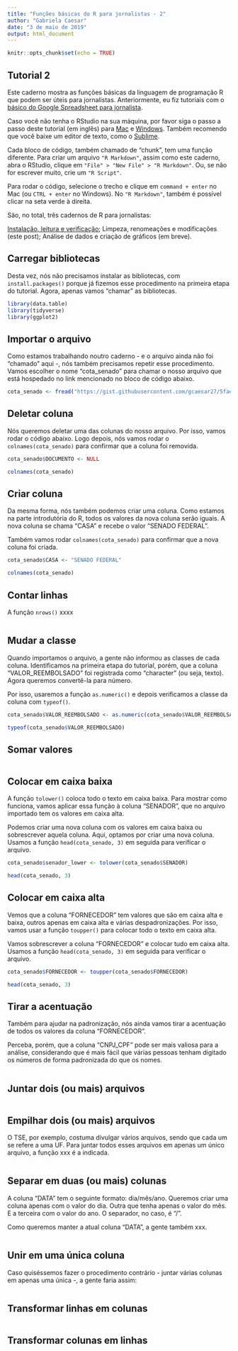 ---
title: "Funções básicas do R para jornalistas - 2"
author: "Gabriela Caesar"
date: "3 de maio de 2019"
output: html_document
---

```{r setup, include=FALSE}
knitr::opts_chunk$set(echo = TRUE)
```

## Tutorial 2

Este caderno mostra as funções básicas da linguagem de programação R que podem ser úteis para jornalistas. Anteriormente, eu fiz tutoriais com o [básico do Google Spreadsheet para jornalista](https://medium.com/@gabrielacaesar/o-b%C3%A1sico-de-google-spreadsheet-para-jornalistas-fun%C3%A7%C3%B5es-matem%C3%A1ticas-e3b87e5371d6).

Caso você não tenha o RStudio na sua máquina, por favor siga o passo a passo deste tutorial (em inglês) para [Mac](https://medium.com/@GalarnykMichael/install-r-and-rstudio-on-mac-e911606ce4f4) e [Windows](https://medium.com/@GalarnykMichael/install-r-and-rstudio-on-windows-5f503f708027). Também recomendo que você baixe um editor de texto, como o [Sublime](https://www.sublimetext.com/3).

Cada bloco de código, também chamado de “chunk”, tem uma função diferente. Para criar um arquivo `"R Markdown"`, assim como este caderno, abra o RStudio, clique em `"File" > "New File" > "R Markdown"`. Ou, se não for escrever muito, crie um `"R Script"`.

Para rodar o código, selecione o trecho e clique em `command + enter` no Mac (ou `CTRL + enter` no Windows). No `"R Markdown"`, também é possível clicar na seta verde à direita.

São, no total, três cadernos de R para jornalistas:

[Instalação, leitura e verificação](https://rpubs.com/gcaesar/492111);
Limpeza, renomeações e modificações (este post);
Análise de dados e criação de gráficos (em breve).

## Carregar bibliotecas
Desta vez, nós não precisamos instalar as bibliotecas, com `install.packages()` porque já fizemos esse procedimento na primeira etapa do tutorial. Agora, apenas vamos "chamar" as bibliotecas.

```{r message=FALSE}
library(data.table)
library(tidyverse)
library(ggplot2)
```

## Importar o arquivo
Como estamos trabalhando noutro caderno - e o arquivo ainda não foi "chamado" aqui -, nós também precisamos repetir esse procedimento. Vamos escolher o nome "cota_senado" para chamar o nosso arquivo que está hospedado no link mencionado no bloco de código abaixo.

```{r}
cota_senado <- fread("https://gist.githubusercontent.com/gcaesar27/5faede8c1c6ffc82c7145dc3ececcbfe/raw/f3192ff17214c3c5d8eca4ebad42ba6f70d409aa/cota-senado-30-abril-2019", encoding = "UTF-8")
```

## Deletar coluna
Nós queremos deletar uma das colunas do nosso arquivo. Por isso, vamos rodar o código abaixo. Logo depois, nós vamos rodar o `colnames(cota_senado)` para confirmar que a coluna foi removida.

```{r}
cota_senado$DOCUMENTO <- NULL

colnames(cota_senado)
```

## Criar coluna
Da mesma forma, nós também podemos criar uma coluna. Como estamos na parte introdutória do R, todos os valores da nova coluna serão iguais. A nova coluna se chama "CASA" e recebe o valor "SENADO FEDERAL".

Também vamos rodar `colnames(cota_senado)` para confirmar que a nova coluna foi criada.
```{r}
cota_senado$CASA <- "SENADO FEDERAL"

colnames(cota_senado)
```

## Contar linhas
A função `nrows()` xxxx
```{r}

```

## Mudar a classe
Quando importamos o arquivo, a gente não informou as classes de cada coluna. Identificamos na primeira etapa do tutorial, porém, que a coluna "VALOR_REEMBOLSADO" foi registrada como "character" (ou seja, texto). Agora queremos convertê-la para número.

Por isso, usaremos a função `as.numeric()` e depois verificamos a classe da coluna com `typeof()`.

```{r}
cota_senado$VALOR_REEMBOLSADO <- as.numeric(cota_senado$VALOR_REEMBOLSADO)

typeof(cota_senado$VALOR_REEMBOLSADO)
```

## Somar valores

```{r}

```

## Colocar em caixa baixa
A função `tolower()` coloca todo o texto em caixa baixa. Para mostrar como funciona, vamos aplicar essa função à coluna "SENADOR", que no arquivo importado tem os valores em caixa alta.

Podemos criar uma nova coluna com os valores em caixa baixa ou sobrescrever aquela coluna. Aqui, optamos por criar uma nova coluna. Usamos a função `head(cota_senado, 3)` em seguida para verificar o arquivo.
```{r}
cota_senado$senador_lower <- tolower(cota_senado$SENADOR)

head(cota_senado, 3)
```

## Colocar em caixa alta
Vemos que a coluna "FORNECEDOR" tem valores que são em caixa alta e baixa, outros apenas em caixa alta e várias despadronizações. Por isso, vamos usar a função `toupper()` para colocar todo o texto em caixa alta. 

Vamos sobrescrever a coluna "FORNECEDOR" e colocar tudo em caixa alta. Usamos a função `head(cota_senado, 3)` em seguida para verificar o arquivo.
```{r}
cota_senado$FORNECEDOR <- toupper(cota_senado$FORNECEDOR)

head(cota_senado, 3)
```

## Tirar a acentuação
Também para ajudar na padronização, nós ainda vamos tirar a acentuação de todos os valores da coluna "FORNECEDOR". 

Perceba, porém, que a coluna "CNPJ_CPF" pode ser mais valiosa para a análise, considerando que é mais fácil que várias pessoas tenham digitado os números de forma padronizada do que os nomes.

```{r}

```

## Juntar dois (ou mais) arquivos

```{r}

```

## Empilhar dois (ou mais) arquivos

O TSE, por exemplo, costuma divulgar vários arquivos, sendo que cada um se refere a uma UF. Para juntar todos esses arquivos em apenas um único arquivo, a função xxx é a indicada.

```{r}

```

## Separar em duas (ou mais) colunas
A coluna "DATA" tem o seguinte formato: dia/mês/ano. Queremos criar uma coluna apenas com o valor do dia. Outra que tenha apenas o valor do mês. E a terceira com o valor do ano. O separador, no caso, é "/". 

Como queremos manter a atual coluna "DATA", a gente também xxx.
```{r}

```

## Unir em uma única coluna
Caso quiséssemos fazer o procedimento contrário - juntar várias colunas em apenas uma única -, a gente faria assim:
```{r}

```

## Transformar linhas em colunas

```{r}

```

## Transformar colunas em linhas

```{r}

```